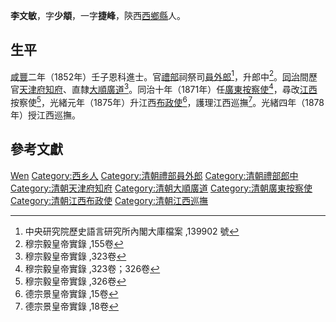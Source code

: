 {{Otheruses|other=名为李文敏的其他人物|李邴}}
{{Otheruses|other=名为李文敏的其他人物|李廷相}}
{{Otheruses|other=名为李文敏的其他人物|李國𣚴}}

'''李文敏'''，字'''少頫'''，一字'''捷峰'''，陝西[[西鄉縣|西鄉縣]]人。

== 生平 ==
[[咸豐|咸豐]]二年（1852年）壬子恩科進士。官[[禮部|禮部]]祠祭司[[員外郎|員外郎]]<ref>中央研究院歷史語言研究所內閣大庫檔案 ,139902 號</ref>，升郎中<ref>穆宗毅皇帝實錄 ,155卷</ref>。[[同治|同治]]間歷官[[天津府|天津府]][[知府|知府]]、直隸[[大順廣道|大順廣道]]<ref>穆宗毅皇帝實錄 ,323卷</ref>。同治十年（1871年）任[[廣東|廣東]][[按察使|按察使]]<ref>穆宗毅皇帝實錄 ,323卷；326卷</ref>，尋改[[江西|江西]]按察使<ref>穆宗毅皇帝實錄 ,326卷</ref>，光緒元年（1875年）升江西[[布政使|布政使]]<ref>德宗景皇帝實錄 ,15卷</ref>，護理江西巡撫<ref>德宗景皇帝實錄 ,18卷</ref>。光緒四年（1878年）授江西巡撫。

==參考文獻==
{{reflist|2}}

{{咸豐二年壬子恩科殿試金榜}}

{{Authority control}}

{{DEFAULTSORT:Li李}}
[[Category:李姓|Wen]]
[[Category:西乡人|Category:西乡人]]
[[Category:清朝禮部員外郎|Category:清朝禮部員外郎]]
[[Category:清朝禮部郎中|Category:清朝禮部郎中]]
[[Category:清朝天津府知府|Category:清朝天津府知府]]
[[Category:清朝大順廣道|Category:清朝大順廣道]]
[[Category:清朝廣東按察使|Category:清朝廣東按察使]]
[[Category:清朝江西布政使|Category:清朝江西布政使]]
[[Category:清朝江西巡撫|Category:清朝江西巡撫]]